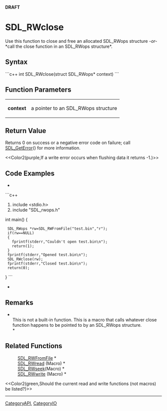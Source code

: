 <!-- pragma section-numbers off -->
<!-- pragma disable-camelcase -->
'''DRAFT'''

= SDL_RWclose =
Use this function to close and free an allocated SDL_RWops structure ''-or-'' *call the close function in an SDL_RWops structure*.


== Syntax ==
```c++
int SDL_RWclose(struct SDL_RWops* context)
```

== Function Parameters ==
{|
|'''context'''
|a pointer to an SDL_RWops structure
|}

== Return Value ==
Returns 0 on success or a negative error code on failure; call [[SDL_GetError]]() for more information.

<<Color2(purple,If a write error occurs when flushing data it returns -1.)>>

== Code Examples ==
*
```c++
#include <stdio.h>
#include "SDL_rwops.h"

int main()
{
  SDL_RWops *rw=SDL_RWFromFile("test.bin","r");
  if(rw==NULL)
  {
    fprintf(stderr,"Couldn't open test.bin\n");
    return(1);
  }
  fprintf(stderr,"Opened test.bin\n");
  SDL_RWclose(rw);
  fprintf(stderr,"Closed test.bin\n");
  return(0);
}
```
*

== Remarks ==
*<br/>This is not a built-in function. This is a macro that calls whatever close function happens to be pointed to by an SDL_RWops structure.<br/>*

== Related Functions ==
:[[SDL_RWFromFile]] *
:[[SDL_RWread]] (Macro) *
:[[SDL_RWseek]](Macro) *
:[[SDL_RWwrite]] (Macro) *

<<Color2(green,Should the current read and write functions (not macros) be listed?)>>

----
[[CategoryAPI]], [[CategoryIO]]
